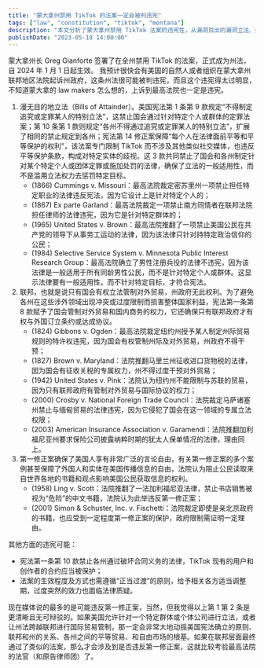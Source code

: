 ```yaml
---
title: "蒙大拿州禁用 TikTok 的法案一定会被判违宪"
tags: ["law", "constitution", "tiktok", "montana"]
description: "本文分析了蒙大拿州禁用 TikTok 法案的违宪性，从漏洞百出的漏洞立法、州政府越权管制对外贸易、违反第一修正案等多个角度探讨。文章指出该州法破坏合同义务、缺乏正当过渡等问题，并预计将被联邦法院判定违宪。"
publishDate: "2023-05-18 14:00:00"
---
```


蒙大拿州长 Greg Gianforte 签署了在全州禁用 TikTok 的法案，正式成为州法，自 2024 年 1 月 1 日起生效。
我预计很快会有美国的自然人或者组织在蒙大拿州联邦地区法院起诉州政府，这条州法很可能被判违宪，而且这个违宪得太过明显，不知道蒙大拿的 law makers 怎么想的，上诉到最高法院也一定是违宪。

1. 漫无目的地立法（Bills of Attainder）。美国宪法第 1 条第 9 款规定“不得制定追究或定罪某人的特别立法”，这禁止国会通过针对特定个人或群体的定罪法案；第 10 条第 1 款则规定“各州不得通过追究或定罪某人的特别立法”，扩展了相同的禁止规定到各州；宪法第 14 修正案保障“每个人在法律面前平等和平等保护的权利”，该法案专门限制 TikTok 而不涉及其他类似社交媒体，也违反平等保护条款，构成对特定实体的歧视。这 3 款共同禁止了国会和各州制定针对某个特定个人或团体定罪或施加处罚的法律，确保了立法的一般适用性，而不是滥用立法权力去惩罚特定目标。
   - (1866) Cummings v. Missouri：最高法院裁定密苏里州一项禁止担任特定职业的法律违反宪法，因为它设计上是针对特定个人的；
   - (1867) Ex parte Garland：最高法院裁定一项禁止南方同情者在联邦法院担任律师的法律违宪，因为它是针对特定群体的；
   - (1965) United States v. Brown：最高法院推翻了一项禁止美国公民在共产党的领导下从事劳工运动的法律，因为该法律只针对持特定政治信仰的公民；
   - (1984) Selective Service System v. Minnesota Public Interest Research Group：最高法院确立了男性注册兵役的法律不违宪，因为该法律是一般适用于所有同龄男性公民，而不是针对特定个人或群体。这显示法律要有一般适用性，而不针对特定目标，才符合宪法。
2. 联邦，也就是说只有国会有权立法管制对外贸易，州政府无此权利。为了避免各州在这些涉外领域出现冲突或过度限制而损害整体国家利益，宪法第一条第 8 款赋予了国会管制对外贸易和国内商务的权力，它还确保只有联邦政府才有权与外国订立条约或达成协议。
   - (1824) Gibbons v. Ogden：最高法院裁定纽约州授予某人制定州际贸易规则的特许权违宪，因为国会有权管制州际及对外贸易，州政府不得干预；
   - (1827) Brown v. Maryland：法院推翻马里兰州征收进口货物税的法律，因为国会有征收关税的专属权力，州不得过度干预对外贸易；
   - (1942) United States v. Pink：法院认为纽约州不能限制与苏联的贸易，因为只有联邦政府有管制对外贸易与国际协议的权力；
   - (2000) Crosby v. National Foreign Trade Council：法院裁定马萨诸塞州禁止与缅甸贸易的法律违宪，因为它侵犯了国会在这一领域的专属立法权限；
   - (2003) American Insurance Association v. Garamendi：法院推翻加利福尼亚州要求保险公司披露纳粹时期的犹太人保单情况的法律，理由同上。
3. 第一修正案确保了美国人享有非常广泛的言论自由，有关第一修正案的多个案例甚至保障了外国人和实体在美国传播信息的自由，法院认为阻止公民读取来自世界各地的书籍和观点影响美国公民获取信息的权利。
   - (1958) Ling v. Scott：法院推翻了一法加利福尼亚法律，禁止书店销售被视为“危险”的中文书籍，法院认为此举违反第一修正案；
   - (2001) Simon & Schuster, Inc. v. Fischetti：法院裁定即使是亲北京政府的书籍，也应受到一定程度第一修正案的保护，政府限制需证明一定理由。

其他方面的违宪可能：

- 宪法第一条第 10 款禁止各州通过破坏合同义务的法律，TikTok 现有的用户和创作者的合约应当被保护；
- 法案的生效程度及方式也需遵循“正当过渡”的原则，给予相关各方适当调整期，过度突然的效力也面临法律质疑。

现在媒体说的最多的是可能违反第一修正案，当然，但我觉得以上第 1 第 2 条是更清晰且无可辩驳的。如果美国允许针对一个特定群体或个体公司进行立法，或者让州法跨越联邦进行国际贸易管制，那一定会非常大地动摇美国宪法确立的原则、联邦和州的关系、各州之间的平等贸易、和自由市场的根基。如果在联邦层面最终通过了类似的法案，那么才会涉及到是否违反第一修正案，这就比较考验最高法院的法官（和原告律师团）了。
